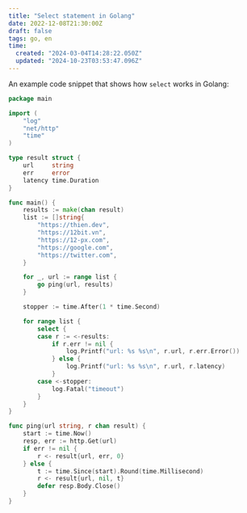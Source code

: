 ```yaml
---
title: "Select statement in Golang"
date: 2022-12-08T21:30:00Z
draft: false
tags: go, en
time:
  created: "2024-03-04T14:28:22.050Z"
  updated: "2024-10-23T03:53:47.096Z"
---
```


An example code snippet that shows how `select` works in Golang:

```go
package main

import (
	"log"
	"net/http"
	"time"
)

type result struct {
	url     string
	err     error
	latency time.Duration
}

func main() {
	results := make(chan result)
	list := []string{
		"https://thien.dev",
		"https://12bit.vn",
		"https://12-px.com",
		"https://google.com",
		"https://twitter.com",
	}

	for _, url := range list {
		go ping(url, results)
	}

	stopper := time.After(1 * time.Second)

	for range list {
		select {
		case r := <-results:
			if r.err != nil {
				log.Printf("url: %s %s\n", r.url, r.err.Error())
			} else {
				log.Printf("url: %s %s\n", r.url, r.latency)
			}
		case <-stopper:
			log.Fatal("timeout")
		}
	}
}

func ping(url string, r chan result) {
	start := time.Now()
	resp, err := http.Get(url)
	if err != nil {
		r <- result{url, err, 0}
	} else {
		t := time.Since(start).Round(time.Millisecond)
		r <- result{url, nil, t}
		defer resp.Body.Close()
	}
}
```
